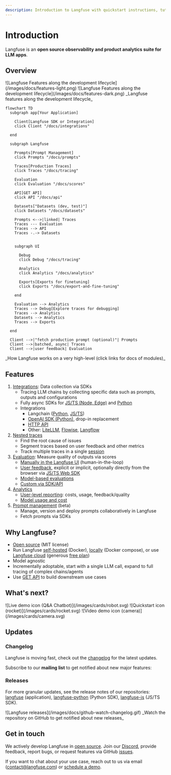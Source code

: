 ```yaml
---
description: Introduction to Langfuse with quickstart instructions, tutorials, and more.
---
```



# Introduction

Langfuse is an **open source observability and product analytics suite for LLM apps**.

## Overview

<Frame
  transparent
  fullWidth
  className="mt-10 rounded-lg ring-primary/20 ring-1 dark:hidden"
>
  ![Langfuse Features along the development
  lifecycle](/images/docs/features-light.png)
</Frame>
<Frame
  transparent
  fullWidth
  className="mt-10 rounded-lg ring-primary/20 ring-1 hidden dark:block"
>
  ![Langfuse Features along the development
  lifecycle](/images/docs/features-dark.png)
</Frame>
<span>_Langfuse features along the development lifecycle_</span>

<div className="mt-10 ring-1 ring-primary/20 rounded-lg p-5">

```mermaid
flowchart TD
  subgraph app[Your Application]

    Client[Langfuse SDK or Integration]
    click Client "/docs/integrations"

  end

  subgraph Langfuse

    Prompts[Prompt Management]
    click Prompts "/docs/prompts"

    Traces[Production Traces]
    click Traces "/docs/tracing"

    Evaluation
    click Evaluation "/docs/scores"

    API[GET API]
    click API "/docs/api"

    Datasets["Datasets (dev, test)"]
    click Datasets "/docs/datasets"

    Prompts <-->|linked| Traces
    Traces --- Evaluation
    Traces --> API
    Traces -.-> Datasets


    subgraph UI

      Debug
      click Debug "/docs/tracing"

      Analytics
      click Analytics "/docs/analytics"

      Exports[Exports for finetuning]
      click Exports "/docs/export-and-fine-tuning"

    end

    Evaluation --> Analytics
    Traces --> Debug[Explore traces for debugging]
    Traces --> Analytics
    Datasets --> Analytics
    Traces --> Exports

  end

  Client -->|"fetch production prompt (optional)"| Prompts
  Client -->|batched, async| Traces
  Client -->|user feedback| Evaluation
```

</div>
<span>_How Langfuse works on a very high-level (click links for docs of modules)_</span>

## Features

1. [Integrations](/docs/integrations): Data collection via SDKs
   - Tracing LLM chains by collecting specific data such as prompts, outputs and configurations
   - Fully async SDKs for [JS/TS (Node, Edge)](/docs/sdk/typescript) and [Python](/docs/sdk/python)
   - Integrations
     - Langchain ([Python](/docs/langchain/python), [JS/TS](/docs/langchain/typescript))
     - [OpenAI SDK (Python)](/docs/openai), drop-in replacement
     - [HTTP API](/docs/api)
     - Other: [LiteLLM](/docs/litellm), [Flowise](/docs/flowise), [Langflow](/docs/langflow)
1. [Nested traces](/docs/tracing)
   - Find the root cause of issues
   - Segment traces based on user feedback and other metrics
   - Track multiple traces in a single [session](/docs/sessions)
1. [Evaluation](/docs/scores): Measure quality of outputs via scores
   - [Manually in the Langfuse UI](/docs/scores/manually) (human-in-the-loop)
   - [User feedback](/docs/scores/user-feedback), explicit or implicit, optionally directly from the browser via [JS/TS Web SDK](/docs/sdk/typescript-web)
   - [Model-based evaluations](/docs/scores/model-based-evals)
   - [Custom via SDK/API](/docs/scores/custom)
1. [Analytics](/docs/analytics)
   - [User-level reporting](/docs/user-explorer): costs, usage, feedback/quality
   - [Model usage and cost](/docs/model-usage-and-cost)
1. [Prompt management](/docs/prompts) (beta)
   - Manage, version and deploy prompts collaboratively in Langfuse
   - Fetch prompts via SDKs

## Why Langfuse?

- [Open source](/docs/open-source) (MIT license)
- Run Langfuse [self-hosted](/docs/deployment/self-host) (Docker), [locally](/docs/deployment/local) (Docker compose), or use [Langfuse cloud](/docs/deployment/cloud) (generous [free plan](/pricing))
- Model agnostic
- Incrementally adoptable, start with a single LLM call, expand to full tracing of complex chains/agents
- Use [GET API](/docs/api) to build downstream use cases

## What's next?

<Cards num={3}>
  <Card href="/docs/demo" title="Live demo" image arrow>
    ![Live demo icon (Q&A Chatbot)](/images/cards/robot.svg)
  </Card>
  <Card href="/docs/get-started" title="Quickstart" image arrow>
    ![Quickstart icon (rocket)](/images/cards/rocket.svg)
  </Card>
  <Card href="/docs/video" title="Langfuse in 2 minutes" image arrow>
    ![Video demo icon (camera)](/images/cards/camera.svg)
  </Card>
</Cards>

## Updates

### Changelog

Langfuse is moving fast, check out the [changelog](/changelog) for the latest updates.

Subscribe to our **mailing list** to get notified about new major features:

<ProductUpdateSignup source="langfuse.com/docs" className="mt-2" />

### Releases

For more granular updates, see the release notes of our repositories: [langfuse](https://github.com/langfuse/langfuse/releases) (application), [langfuse-python](https://github.com/langfuse/langfuse-python/releases) (Python SDK), [langfuse-js](https://github.com/langfuse/langfuse-js/releases) (JS/TS SDK).

<Frame className="max-w-md block mb-0" border>
  ![Langfuse releases](/images/docs/github-watch-changelog.gif)
</Frame>
<span>_Watch the repository on GitHub to get notified about new releases_</span>

## Get in touch

We actively develop Langfuse in [open source](/docs/open-source). Join our [Discord](/discord), provide feedback, report bugs, or request features via GitHub [issues](/issue).

If you want to chat about your use case, reach out to us via email (contact@langfuse.com) or [schedule a demo](/schedule-demo).
